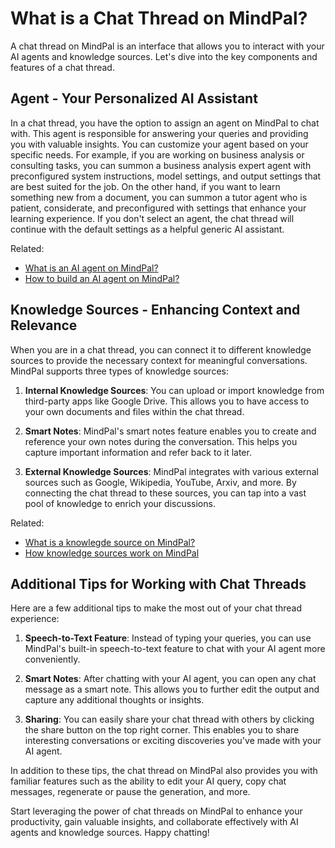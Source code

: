 # What is a Chat Thread on MindPal?

A chat thread on MindPal is an interface that allows you to interact with your AI agents and knowledge sources. Let's dive into the key components and features of a chat thread.

## Agent - Your Personalized AI Assistant

In a chat thread, you have the option to assign an agent on MindPal to chat with. This agent is responsible for answering your queries and providing you with valuable insights. You can customize your agent based on your specific needs. For example, if you are working on business analysis or consulting tasks, you can summon a business analysis expert agent with preconfigured system instructions, model settings, and output settings that are best suited for the job. On the other hand, if you want to learn something new from a document, you can summon a tutor agent who is patient, considerate, and preconfigured with settings that enhance your learning experience. If you don't select an agent, the chat thread will continue with the default settings as a helpful generic AI assistant.

Related:

- [What is an AI agent on MindPal?](/features/agent/what-it-is)
- [How to build an AI agent on MindPal?](/features/agent/how-to-build-an-ai-agent)

## Knowledge Sources - Enhancing Context and Relevance

When you are in a chat thread, you can connect it to different knowledge sources to provide the necessary context for meaningful conversations. MindPal supports three types of knowledge sources:

1. **Internal Knowledge Sources**: You can upload or import knowledge from third-party apps like Google Drive. This allows you to have access to your own documents and files within the chat thread.

2. **Smart Notes**: MindPal's smart notes feature enables you to create and reference your own notes during the conversation. This helps you capture important information and refer back to it later.

3. **External Knowledge Sources**: MindPal integrates with various external sources such as Google, Wikipedia, YouTube, Arxiv, and more. By connecting the chat thread to these sources, you can tap into a vast pool of knowledge to enrich your discussions.

Related:

- [What is a knowlegde source on MindPal?](/features/knowledge-source/what-it-is)
- [How knowledge sources work on MindPal](/features/knowledge-source/how-it-works)

## Additional Tips for Working with Chat Threads

Here are a few additional tips to make the most out of your chat thread experience:

1. **Speech-to-Text Feature**: Instead of typing your queries, you can use MindPal's built-in speech-to-text feature to chat with your AI agent more conveniently.

2. **Smart Notes**: After chatting with your AI agent, you can open any chat message as a smart note. This allows you to further edit the output and capture any additional thoughts or insights.

3. **Sharing**: You can easily share your chat thread with others by clicking the share button on the top right corner. This enables you to share interesting conversations or exciting discoveries you've made with your AI agent.

In addition to these tips, the chat thread on MindPal also provides you with familiar features such as the ability to edit your AI query, copy chat messages, regenerate or pause the generation, and more.

Start leveraging the power of chat threads on MindPal to enhance your productivity, gain valuable insights, and collaborate effectively with AI agents and knowledge sources. Happy chatting!


<PageFooter />
